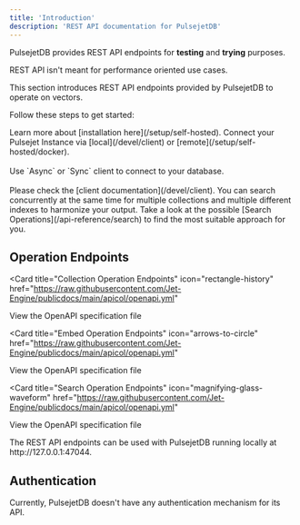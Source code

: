 ```yaml
---
title: 'Introduction'
description: 'REST API documentation for PulsejetDB'
---
```


PulsejetDB provides REST API endpoints for **testing** and **trying** purposes.

<Warning>REST API isn't meant for performance oriented use cases.</Warning>

This section introduces REST API endpoints provided by PulsejetDB to operate on vectors.

Follow these steps to get started:

<Steps>
  <Step title="Set up the development environment">
    Learn more about [installation here](/setup/self-hosted). 
  </Step>
  <Step title="Connect to a local or remote instance.">
    Connect your Pulsejet Instance via [local](/devel/client) or [remote](/setup/self-hosted/docker).<br></br>
    Use `Async` or `Sync` client to connect to your database.<br></br>
    Please check the [client documentation](/devel/client).
  </Step>
  <Step title="Insert & Search everything">
    You can search concurrently at the same time for multiple collections and multiple different indexes to harmonize your output.
    Take a look at the possible [Search Operations](/api-reference/search) to find the most suitable approach for you.
  </Step>
</Steps>

## Operation Endpoints

<Card
  title="Collection Operation Endpoints"
  icon="rectangle-history"
  href="https://raw.githubusercontent.com/Jet-Engine/publicdocs/main/apicol/openapi.yml"
>
  View the OpenAPI specification file
</Card>

<Card
  title="Embed Operation Endpoints"
  icon="arrows-to-circle"
  href="https://raw.githubusercontent.com/Jet-Engine/publicdocs/main/apicol/openapi.yml"
>
  View the OpenAPI specification file
</Card>

<Card
  title="Search Operation Endpoints"
  icon="magnifying-glass-waveform"
  href="https://raw.githubusercontent.com/Jet-Engine/publicdocs/main/apicol/openapi.yml"
>
  View the OpenAPI specification file
</Card>

<Note>
  The REST API endpoints can be used with PulsejetDB running locally at http://127.0.0.1:47044.
</Note>

## Authentication

Currently, PulsejetDB doesn't have any authentication mechanism for its API.